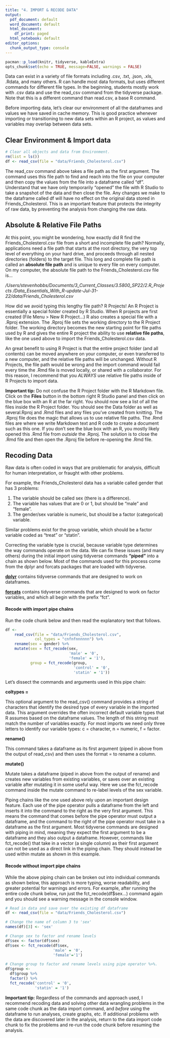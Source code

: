 ```yaml
---
title: "4. IMPORT & RECODE DATA"
output:
  pdf_document: default
  word_document: default
  html_document:
    df_print: paged
  html_notebook: default
editor_options:
  chunk_output_type: console
---
```


```r
pacman::p_load(knitr, tidyverse, kableExtra)
opts_chunk$set(echo = TRUE, message=FALSE, warnings = FALSE)
```

Data can exist in a variety of file formats including .csv, .txt, .json, .xls, .Rdata, and many others. R can handle most data formats, but uses different commands for different file types. In the beginning, students mostly work with .csv data and use the read_csv command from the tidyverse package. Note that this is a different command than read.csv, a base R command.

Before importing data, let's clear our environment of all the dataframes and values we have saved in cache memory. This is good practice whenever importing or transitioning to new data sets within an R project, as values and variables may overlap between data sets.

## Clear Environment & Import data

```r
# Clear all objects and data from Environment.
rm(list = ls())
df <- read_csv(file = "data/Friends_Cholesterol.csv")
```

The read_csv command above takes a file path as the first argument. The command uses this file path to find and reach into the file on your computer and then copy the values from the file into a dataframe called "df". Understand that we have only temporarily "opened" the file with R Studio to take a snapshot of the data and then close the file. Any changes we make to the dataframe called df will have no effect on the original data stored in Friends_Cholesterol. This is an important feature that protects the integrity of raw data, by preventing the analysis from changing the raw data.

## Absolute & Relative File Paths

At this point, you might be wondering, how exactly did R find the Friends_Cholesterol.csv file from a short and incomplete file path? Normally, applications need a file path that starts at the root directory, the very top level of everything on your hard drive, and proceeds through all nested directories (folders) to the target file. This long and complete file path is called an **absolute file path** and is unique to every file on every computer. On my computer, the absolute file path to the Friends_Cholesterol.csv file is...

*/Users/stevenhobbs/Documents/3_Current_Classes/3.5800_SP22/2.R_Projects*
*/Data_Essentials_With_R-update-Jul-31-22/data/Friends_Cholesterol.csv*

How did we avoid typing this lengthy file path? R Projects! An R Project is essentially a special folder created by R Studio. When R projects are first created (File Menu > New R Project...) R also creates a special file with a .Rproj extension. The .Rproj file sets the working directory to the R Project folder.  The working directory becomes the new starting point for file paths used by R and gives the entire R project the ability to use **relative file paths**, like the one used above to import the Friends_Cholesterol.csv data. 

An great benefit to using R Project is that the entire project folder (and all contents) can be moved anywhere on your computer, or even transferred to a new computer, and the relative file paths will be unchanged. Without R Projects, the file path would be wrong and the import command would fail every time the .Rmd file is moved locally, or shared with a collaborator. For this reason, I recommend that you *ALWAYS* use relative file paths inside of R Projects to import data.

**Important tip:** Do not confuse the R Project folder with the R Markdown file. Click on the **Files** button in the bottom right R Studio panel and then click on the blue box with an R at the far right. You should now see a list of all the files inside the R Project folder. You should see the Data folder as well as several.Rproj and .Rmd files and any files you've created from knitting. The .Rproj file does the magic that allows us to use relative file paths. The .Rmd files are where we write Markdown text and R code to create a document such as this one. If you don't see the blue box with an R, you mostly likely opened this .Rmd file from *outside* the .Rproj. The solution is to close the .Rmd file and then open the .Rproj file before re-opening the .Rmd file.

## Recoding Data

Raw data is often coded in ways that are problematic for analysis, difficult for human interpretation, or fraught with other problems.

For example, the Friends_Cholesterol data has a variable called gender that has 3 problems:

1.  The variable should be called sex (there is a difference).
2.  The variable has values that are 0 or 1, but should be "male" and "female".
3.  The gender/sex variable is numeric, but should be a factor (categorical) variable.

Similar problems exist for the group variable, which should be a factor variable coded as "treat" or "statin".

Correcting the variable type is crucial, because variable type determines the way commands operate on the data. We can fix these issues (and many others) during the initial import using tidyverse commands **"piped"** into a chain as shown below. Most of the commands used for this process come from the dplyr and forcats packages that are loaded with tidyverse.

[**dplyr**](https://dplyr.tidyverse.org/) contains tidyverse commands that are designed to work on dataframes.

[**forcats**](https://forcats.tidyverse.org/) contains tidyverse commands that are designed to work on factor variables, and which all begin with the prefix "fct".

#### Recode with import pipe chains

Run the code chunk below and then read the explanatory text that follows. 

```r
df <- 
    read_csv(file = "data/Friends_Cholesterol.csv",
             col_types = "cnfnfnnnnnn") %>%
    rename(sex = gender) %>%
    mutate(sex = fct_recode(sex,
                            'male' = '0',
                            'female' = '1'),
           group = fct_recode(group,
                              'control' = '0', 
                              'statin' = '1'))
```

Let's dissect the commands and arguments used in this pipe chain:

**coltypes =**

This optional argument to the read_csv() command provides a string of characters that identify the desired type of every variable in the imported data. This argument overrides the often incorrect default variable types that R assumes based on the dataframe values. The length of this string must match the number of variables exactly. For most imports we need only three letters to identify our variable types: c = character, n = numeric, f = factor.

**rename()**

This command takes a dataframe as its first argument (piped in above from the output of read_csv) and then uses the format <new> = <old> to rename a column.

**mutate()**

Mutate takes a dataframe (piped in above from the output of rename) and creates new variables from existing variables, or saves over an existing variable after mutating it in some useful way. Here we use the fct_recode command inside the mutate command to re-label levels of the sex variable.

Piping chains like the one used above rely upon an important design feature. Each use of the pipe operator pulls a dataframe from the left and inserts it into the command to the right as the very first argument. This means the command that comes before the pipe operator must output a dataframe, and the command to the right of the pipe operator must take in a dataframe as the first argument. Most tidyverse commands are designed with piping in mind, meaning they expect the first argument to be a dataframe and they also output a dataframe. However, commands like fct_recode() that take in a vector (a single column) as their first argument can not be used as a direct link in the piping chain. They should instead be used within mutate as shown in this example.

#### Recode without import pipe chains

While the above piping chain can be broken out into individual commands as shown below, this approach is more typing, worse readability, and greater potential for warnings and errors. For example, after running the entire code chunk below, run just the fct_recode(df$sex...) command again and you should see a warning message in the console window.

```r
# Read in data and save over the existing df dataframe
df <- read_csv(file = "data/Friends_Cholesterol.csv")

# Change the name of column 3 to 'sex'
names(df)[3] <- 'sex' 

# Change sex to factor and rename levels
df$sex <- factor(df$sex)       
df$sex <- fct_recode(df$sex,
                     'male' = '0',
                     'female'='1')

# Change group to factor and rename levels using pipe operator %>%.
df$group <-
  df$group %>%
  factor() %>% 
  fct_recode('control' = '0', 
             'statin' = '1') 
```

**Important tip:** Regardless of the commands and approach used, I recommend recoding data and solving other data wrangling problems in the same code chunk as the data import command, and *before* using the dataframe to run analyses, create graphs, etc. If additional problems with the data are discovered later in the analysis, return to the data import code chunk to fix the problems and re-run the code chunk before resuming the analysis.